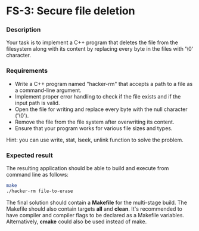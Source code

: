# FS-3: Secure file deletion

### Description
Your task is to implement a C++ program that deletes the file from the filesystem along with its content by replacing every byte in the files with '\0' character.

### Requirements 

- Write a C++ program named "hacker-rm" that accepts a path to a file as a command-line argument.
- Implement proper error handling to check if the file exists and if the input path is valid.
- Open the file for writing and replace every byte with the null character ('\0').
- Remove the file from the file system after overwriting its content.
- Ensure that your program works for various file sizes and types.

Hint: you can use write, stat, lseek, unlink function to solve the problem.

### Expected result

The resulting application should be able to build and execute from command line as follows:

```sh
make
./hacker-rm file-to-erase
```

The final solution should contain a **Makefile** for the multi-stage build. The Makefile should also contain targets **all** and **clean**. It's recommended to have compiler and compiler flags to be declared as a Makefile variables. Alternatively, **cmake** could also be used instead of make. 